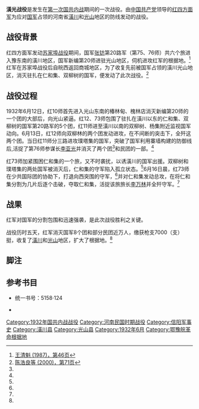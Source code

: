 {{Infobox Military Conflict
|conflict=潢光战役
|partof=[[第一次国共内战|第一次国共内战]]
|image=
|caption=
|date=1932年6月12日至6月16日
|place=[[潢川|潢川]]和[[光山|光山]]
|casus=
|territory=红军占领[[潢川|潢川]]和[[光山|光山]]
|result=红军胜利
|combatant1=[[File:中國工農紅軍軍旗.svg|22px]] [[红四方面军|红四方面军]]红10、12、73师<br />[[File:中國工農紅軍軍旗.svg|22px]] 少共国际团
|combatant2=[[File:Flag_of_the_Republic_of_China_Army.svg|22px]][[国民革命军|国民革命军]] 第20路军<br />[[File:Flag_of_the_Republic_of_China_Army.svg|22px]][[国民革命军|国民革命军]] 新编第20师<br />[[File:Flag_of_the_Republic_of_China.svg|22px]]地方民团
|commander1=[[File:Flag_of_the_Chinese_Communist_Party.svg|22px]] [[徐向前|徐向前]]
|commander2=[[File:Flag_of_the_Republic_of_China.svg|22px]] [[张钫|张钫]]
|strength1=三个师
|strength2=六个旅
|casualties1=不详
|casualties2=10000余人
|notes=
}}
'''潢光战役'''是发生在[[第一次国共内战|第一次国共内战]]期间的一次战役。由[[中国共产党|中国共产党]]领导的[[红四方面军|红四方面军]]为应对[[中華民國國軍|国军]]占领的河南省[[潢川|潢川]]和[[光山|光山]]地区的防线发动的战役。

==战役背景==
红四方面军发动[[苏家埠战役|苏家埠战役]]期间，国军[[张钫|张钫]]第20路军（第75、76师）共六个旅进入豫东南的潢川地区，国军新编第20师进驻光山地区，伺机进攻红军的根据地。<ref name="王清魁 1987，第46页">[[#王清魁|王清魁 (1987)，第46页]]</ref>红军在苏家埠战役后自皖西返回商城地区，为了收复先前被国军占领的潢川光山地区，消灭驻扎在仁和集、双柳树的国军，便发动了此次战役。<ref name="陈浩良等 2000，第71页">[[#陈浩良|陈浩良等 (2000)，第71页]]</ref>
==战役过程==
{{main|璞塔集战斗|仁和集战斗}}
1932年6月12日，红10师首先进入光山东南的椿林甸、槐林店消灭新编第20师的一个团的大部后，向光山紧逼。红12、73师包围了驻扎在潢川以东的仁和集、双柳树的国军第20路军的5个团，红11师进至潢川以南的双柳树、杨集附近监视国军动向。6月13日，红12师向双柳林的两个团发动进攻，在不间断的突击下，全歼这两个团。当日红11师分三路进攻璞塔集的国军，突破了国军利用寨墙构建的防御线后,活捉了第76师参谋长[[李亚光|李亚光]]并消灭了两个团<ref name="王清魁 1987，第46页"/>和民团的一部。<ref name="陈浩良等 2000，第71页"/>

红73师加紧围困仁和集的一个旅，又不时袭扰，以诱潢川的国军出援。双柳树和璞塔集的两处国军被消灭后，仁和集的守军陷入孤立状态。<ref name="王清魁 1987，第46页"/>6月16日晨，红73师在少共国际团的协助下，打退向西突围的守军，<ref name="陈浩良等 2000，第71页"/>并对仁和集发动总攻，在将仁和集分割为几片后逐个击破，夺取仁和集，活捉该旅旅长[[李万林|李万林]]并全歼守军。<ref name="王清魁 1987，第46页"/>

==战果==
红军对国军的分割包围和迅速强袭，是此次战役胜利之关键。

战役历时五天，红军消灭国军8个团和部分民团近万人，缴获枪支7000（支）挺，收复了[[潢川|潢川]]和[[光山|光山]]地区，扩大了根据地。<ref name="陈浩良等 2000，第71页"/>

== 脚注 ==
{{reflist|2}}
==参考书目==
*{{cite book|author=王清魁 |title=《中国人民解放军战役集成》 |year=1987 |publisher=解放军出版社 |location=北京平安里3号| ref = 王清魁}}统一书号：5158·124
*{{cite book|author=陈浩良 王同乐 刘立勤 |title=《中国人民解放军全史·中国人民解放军战斗战役总览（下）》 |year=2000 |publisher=军事科学出版社 |location=北京海淀区青龙桥 |isbn=7-80137-315-4| ref = 陈浩良}}

{{第一次国共内战}}

[[Category:1932年国共内战战役|Category:1932年国共内战战役]]
[[Category:河南民国时期战役|Category:河南民国时期战役]]
[[Category:信阳军事史|Category:信阳军事史]]
[[Category:潢川县|Category:潢川县]]
[[Category:光山县|Category:光山县]]
[[Category:1932年6月|Category:1932年6月]]
[[Category:鄂豫皖革命根据地|Category:鄂豫皖革命根据地]]
